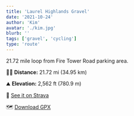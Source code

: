 ```yaml
---
title: 'Laurel Highlands Gravel'
date: '2021-10-24'
author: 'Kim'
avatar: './kim.jpg'
blurb: ''
tags: ['gravel', 'cycling']
type: 'route'
---
```


21.72 mile loop from Fire Tower Road parking area.

🚵🏻 **Distance:** 21.72 mi (34.95 km) 

⛰ **Elevation:** 2,562 ft (780.9 m)

📍 [See it on Strava](https://www.strava.com/activities/5681020008)

🗺 [Download GPX](data/laurel-gravel.gpx)
